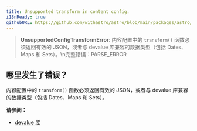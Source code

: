 ```yaml
---
title: Unsupported transform in content config.
i18nReady: true
githubURL: https://github.com/withastro/astro/blob/main/packages/astro/src/core/errors/errors-data.ts
---
```


> **UnsupportedConfigTransformError**: 内容配置中的 `transform()` 函数必须返回有效的 JSON，或者与 devalue 库兼容的数据类型（包括 Dates、Maps 和 Sets）。\n完整错误：PARSE_ERROR

## 哪里发生了错误？

内容配置中的 `transform()` 函数必须返回有效的 JSON，或者与 devalue 库兼容的数据类型（包括 Dates、Maps 和 Sets）。

**请参阅：**

- [devalue 库](https://github.com/rich-harris/devalue)
